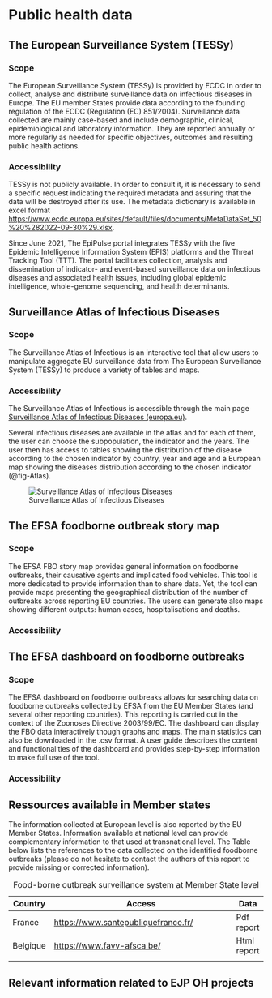 # Public health data

## The European Surveillance System (TESSy)

### Scope

The European Surveillance System (TESSy) is provided by ECDC in order to collect, analyse and distribute surveillance data on infectious diseases in Europe. The EU member States provide data according to the founding regulation of the ECDC (Regulation (EC) 851/2004). Surveillance data collected are mainly case-based and include demographic, clinical, epidemiological and laboratory information. They are reported annually or more regularly as needed for specific objectives, outcomes and resulting public health actions.

### Accessibility

TESSy is not publicly available. In order to consult it, it is necessary to send a specific request indicating the required metadata and assuring that the data will be destroyed after its use. The metadata dictionary is available in excel format <https://www.ecdc.europa.eu/sites/default/files/documents/MetaDataSet_50%20%282022-09-30%29.xlsx>.

Since June 2021, The EpiPulse portal integrates TESSy with the five Epidemic Intelligence Information System (EPIS) platforms and the Threat Tracking Tool (TTT). The portal facilitates collection, analysis and dissemination of indicator- and event-based surveillance data on infectious diseases and associated health issues, including global epidemic intelligence, whole-genome sequencing, and health determinants.

## Surveillance Atlas of Infectious Diseases

### Scope

The Surveillance Atlas of Infectious is an interactive tool that allow users to manipulate aggregate EU surveillance data from The European Surveillance System (TESSy) to produce a variety of tables and maps.

### Accessibility

The Surveillance Atlas of Infectious is accessible through the main page [Surveillance Atlas of Infectious Diseases (europa.eu)](https://www.ecdc.europa.eu/en/surveillance-atlas-infectious-diseases).

Several infectious diseases are available in the atlas and for each of them, the user can choose the subpopulation, the indicator and the years. The user then has access to tables showing the distribution of the disease according to the chosen indicator by country, year and age and a European map showing the diseases distribution according to the chosen indicator (@fig-Atlas).

![Surveillance Atlas of Infectious Diseases](images/ECDC_Atlas.png){#fig-Atlas}

## The EFSA foodborne outbreak story map

### Scope

The EFSA FBO story map provides general information on foodborne outbreaks, their causative agents and implicated food vehicles. This tool is more dedicated to provide information than to share data. Yet, the tool can provide maps presenting the geographical distribution of the number of outbreaks across reporting EU countries. The users can generate also maps showing different outputs: human cases, hospitalisations and deaths.

### Accessibility

## The EFSA dashboard on foodborne outbreaks

### Scope

The EFSA dashboard on foodborne outbreaks allows for searching data on foodborne outbreaks collected by EFSA from the EU Member States (and several other reporting countries). This reporting is carried out in the context of the Zoonoses Directive 2003/99/EC. The dashboard can display the FBO data interactively though graphs and maps. The main statistics can also be downloaded in the .csv format. A user guide describes the content and functionalities of the dashboard and provides step-by-step information to make full use of the tool.

### Accessibility

## Ressources available in Member states

The information collected at European level is also reported by the EU Member States. Information available at national level can provide complementary information to that used at transnational level. The Table below lists the references to the data collected on the identified foodborne outbreaks (please do not hesitate to contact the authors of this report to provide missing or corrected information).

| Country  | Access                                                                                                                                                                                                                                                                                                                    | Data        |
|----------|---------------------------------------------------------------------------------------------------------------------------------------------------------------------------------------------------------------------------------------------------------------------------------------------------------------------------|-------------|
| France   | [https://www.santepubliquefrance.fr/](https://www.santepubliquefrance.fr/maladies-et-traumatismes/maladies-infectieuses-d-origine-alimentaire/toxi-infections-alimentaires-collectives/documents/bulletin-national/surveillance-des-toxi-infections-alimentaires-collectives.-donnees-de-la-declaration-obligatoire-2020) | Pdf report  |
| Belgique | [https://www.favv-afsca.be/](https://www.favv-afsca.be/activiteitenverslag/2020/voedseltoxiinfecties/)                                                                                                                                                                                                                    | Html report |
|          |                                                                                                                                                                                                                                                                                                                           |             |

: Food-borne outbreak surveillance system at Member State level

## Relevant information related to EJP OH projects
